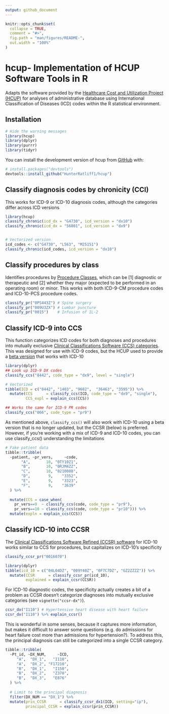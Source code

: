 ```yaml
---
output: github_document
---
```


<!-- README.md is generated from README.Rmd. Please edit that file -->

```r
knitr::opts_chunk$set(
  collapse = TRUE,
  comment = "#>",
  fig.path = "man/figures/README-",
  out.width = "100%"
)
```

# hcup- Implementation of HCUP Software Tools in R

<!-- badges: start -->
<!-- badges: end -->

Adapts the software provided by the [Healthcare Cost and Utilization Project (HCUP)](https://www.hcup-us.ahrq.gov/tools_software.jsp) 
for analyses of administrative database using International Classification of Diseases 
(ICD) codes within the R statistical environment.

## Installation

```r
# Hide the warning messages 
library(hcup)
library(dplyr)
library(purrr)
library(tidyr)
```


You can install the development version of hcup from [GitHub](https://github.com/) with:

``` r
# install.packages("devtools")
devtools::install_github("HunterRatliff1/hcup")
```

## Classify diagnosis codes by chronicity (CCI)

This works for ICD-9 or ICD-10 diagnosis codes, although the categories differ across ICD versions

```r
library(hcup)
classify_chronic(icd_dx = "G4730", icd_version = "dx10")
classify_chronic(icd_dx = "56081", icd_version = "dx9")


# Vectorized version
icd_codes <- c("G4730", "L563", "M25151")
classify_chronic(icd_codes, icd_version = "dx10")
```

## Classify procedures by class

Identifies procedures by [Procedure Classes](https://www.hcup-us.ahrq.gov/toolssoftware/procedureicd10/procedure_icd10.jsp), which can be [1] diagnostic or therapeutic and [2] whether they major 
(expected to be performed in an operating room) or minor. This works with both ICD-9-CM procedure codes and ICD-10-PCS procedure codes.

```r
classify_pr("0PS443Z") # Spine surgery
classify_pr("009U3ZX") # Lumbar puncture
classify_pr("0015")    # Infusion of IL-2
```

## Classify ICD-9 into CCS

This function categorizes ICD codes for both diagnoses and procedures into mutually exclusive 
[Clinical Classifications Software (CCS) categories](https://www.hcup-us.ahrq.gov/toolssoftware/ccs/ccs.jsp).
This was designed for use with ICD-9 codes, but the HCUP used to provide a [beta version](https://www.hcup-us.ahrq.gov/toolssoftware/ccsr/ccsr_archive.jsp) that works with ICD-10

```r
library(dplyr)
## Look up ICD-9 DX codes
classify_ccs("8442", code_type = "dx9", level = "single")

# Vectorized
tibble(ICD = c("8442", "1403", "9682",  "36463", "3595")) %>%
  mutate(CCS      = classify_ccs(ICD, code_type = "dx9", "single"),
         CCS_expl = explain_ccs(CCS))

## Works the same for ICD-9 PR codes
classify_ccs("066", code_type = "pr9")
```

As mentioned above, `classify_ccs()` will also work with ICD-10 using a beta version that is no longer
updated, but the CCSR (below) is preferred. However, if you're working with a mix of ICD-9 and ICD-10
codes, you can use classify_ccs() understanding the limitations

```r
# Fake patient data
tibble::tribble(
  ~patient, ~pr_vers,     ~code,
       "A",       10, "0TY10Z1",
       "B",       10, "0RJM4ZZ",
       "C",       10, "0210088",
       "D",        9,    "3352",
       "E",        9,    "3323",
       "F",        9,    "3639"
  ) %>%
  
  mutate(CCS = case_when(
    pr_vers==9  ~ classify_ccs(code, code_type = "pr9"),
    pr_vers==10 ~ classify_ccs(code, code_type = "pr10"))) %>%
  mutate(expln = explain_ccs(CCS))
```

## Classify ICD-10 into CCSR

The [Clinical Classifications Software Refined (CCSR) software](https://www.hcup-us.ahrq.gov/toolssoftware/ccsr/ccs_refined.jsp) for ICD-10
works similar to CCS for procedures, but capitalizes on ICD-10's specificity

```r
classify_ccsr_pr("0016070")

library(dplyr)
tibble(icd_10 = c("04L04DZ", "009Y40Z", "0F7C7DZ", "GZ2ZZZZ")) %>%
  mutate(CCSR      = classify_ccsr_pr(icd_10),
         explained = explain_ccsr(CCSR))
```

For ICD-10 diagnostic codes, the specificity actually creates a bit of a problem as
CCSR doesn't categorize diagnoses into mutually exclusive categories (see `vignette("ccsr-dx")`).

```r
ccsr_dx("I110") # Hypertensive heart disease with heart failure
ccsr_dx("I110") %>% explain_ccsr()
```

This is wonderful in some senses, because it captures more information, but makes it
difficult to answer some questions (e.g. do admissions for heart failure cost more than
admissions for hypertension?). To address this, the principal diagnosis can still be 
categorized into a single CCSR category.

```r
tibble::tribble(
  ~Pt_id, ~DX_NUM,     ~ICD,
     "A",  "DX_1",   "I110",
     "A",  "DX_2", "F17210",
     "B",  "DX_1",   "I150",
     "B",  "DX_2",   "Z370",
     "B",  "DX_3",   "E876"
  ) %>%
  
  # Limit to the principal diagnosis
  filter(DX_NUM == "DX_1") %>%
  mutate(prin_CCSR      = classify_ccsr_dx1(ICD, setting="ip"),
         principal_CCSR = explain_ccsr(prin_CCSR)) 
```


